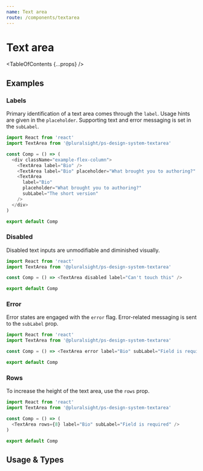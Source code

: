 ```yaml
---
name: Text area
route: /components/textarea
---
```



# Text area

<TableOfContents {...props} />

## Examples

### Labels

Primary identification of a text area comes through the `label`. Usage hints are given in the `placeholder`. Supporting text and error messaging is set in the `subLabel`.

```typescript
import React from 'react'
import TextArea from '@pluralsight/ps-design-system-textarea'

const Comp = () => (
  <div className="example-flex-column">
    <TextArea label="Bio" />
    <TextArea label="Bio" placeholder="What brought you to authoring?" />
    <TextArea
      label="Bio"
      placeholder="What brought you to authoring?"
      subLabel="The short version"
    />
  </div>
)

export default Comp
```

### Disabled

Disabled text inputs are unmodifiable and diminished visually.

```typescript
import React from 'react'
import TextArea from '@pluralsight/ps-design-system-textarea'

const Comp = () => <TextArea disabled label="Can't touch this" />

export default Comp
```

### Error

Error states are engaged with the `error` flag. Error-related messaging is sent to the `subLabel` prop.

```typescript
import React from 'react'
import TextArea from '@pluralsight/ps-design-system-textarea'

const Comp = () => <TextArea error label="Bio" subLabel="Field is required" />

export default Comp
```

### Rows

To increase the height of the text area, use the `rows` prop.

```typescript
import React from 'react'
import TextArea from '@pluralsight/ps-design-system-textarea'

const Comp = () => (
  <TextArea rows={8} label="Bio" subLabel="Field is required" />
)

export default Comp
```

## Usage & Types

<Usage
  install="npm install @pluralsight/ps-design-system-textarea"
  import="import TextArea from '@pluralsight/ps-design-system-textarea'"
  packageName="textarea"
  version={props.version}
/>

<TypesTable>
  <TypesProp
    name="disabled"
    type="boolean"
    desc="standard input disabled flag"
    default="false"
  />
  <TypesProp
    name="error"
    type="boolean"
    desc="error state flag"
    default="false"
  />
  <TypesProp name="label" type="string" desc="identifying string for input" />
  <TypesProp name="placeholder" type="string" desc="in-field usage hint" />
  <TypesProp
    name="rows"
    type="number"
    desc="expand the viewable rows (height)"
    default="4"
  />
  <TypesProp
    name="subLabel"
    type="string"
    desc="supporting text or error messaging"
  />
</TypesTable>
